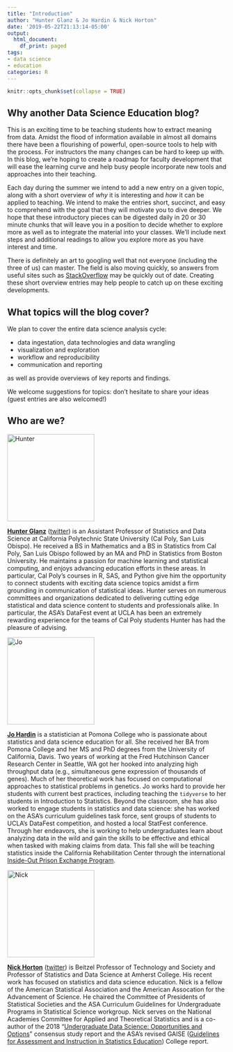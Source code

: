 ```yaml
---
title: "Introduction"
author: "Hunter Glanz & Jo Hardin & Nick Horton"
date: '2019-05-22T21:13:14-05:00'
output:
  html_document:
    df_print: paged
tags:
- data science
- education
categories: R
---
```


```r
knitr::opts_chunk$set(collapse = TRUE)
```


## Why another Data Science Education blog?

This is an exciting time to be teaching students how to extract meaning from data.  Amidst the flood of information available in almost all domains there have been a flourishing of powerful, open-source tools to help with the process. For instructors the many changes can be hard to keep up with.  In this blog, we're hoping to create a roadmap for faculty development that will ease the learning curve and help busy people incorporate new tools and approaches into their teaching.  

Each day during the summer we intend to add a new entry on a given topic, along with a short overview of *why* it is interesting and *how* it can be applied to teaching.  We intend to make the entries short, succinct, and easy to comprehend with the goal that they will motivate you to dive deeper.  We hope that these introductory pieces can be digested daily in 20 or 30 minute chunks that will leave you in a position to decide whether to explore more as well as to integrate the material into your classes.  We'll include next steps and additional readings to allow you explore more as you have interest and time.


There is definitely an art to googling well that not everyone (including the three of us) can master. The field is also moving quickly, so answers from useful sites such as [StackOverflow](https://stackoverflow.com) may be quickly out of date.  Creating these short overview entries may help people to catch up on these exciting developments.  

##  What topics will the blog cover?

We plan to cover the entire data science analysis cycle:

- data ingestation, data technologies and data wrangling
- visualization and exploration
- workflow and reproducibility
- communication and reporting

as well as provide overviews of key reports and findings.  

We welcome suggestions for topics: don't hesitate to share your ideas (guest entries are also welcomed!)

##  Who are we?

<img alt = 'Hunter' width='200' src='/post/intro/hunter.jpg' />

**[Hunter Glanz](https://statistics.calpoly.edu/hunter-glanz)** ([twitter](https://twitter.com/hglanz)) is an Assistant Professor of Statistics and Data Science at California Polytechnic State University (Cal Poly, San Luis Obispo). He received a BS in Mathematics and a BS in Statistics from Cal Poly, San Luis Obispo followed by an MA and PhD in Statistics from Boston University. He maintains a passion for machine learning and statistical computing, and enjoys advancing education efforts in these areas. In particular, Cal Poly's courses in R, SAS, and Python give him the opportunity to connect students with exciting data science topics amidst a firm grounding in communication of statistical ideas. Hunter serves on numerous committees and organizations dedicated to delivering cutting edge statistical and data science content to students and professionals alike. In particular, the ASA's DataFest event at UCLA has been an extremely rewarding experience for the teams of Cal Poly students Hunter has had the pleasure of advising.



<img alt = 'Jo' width='200' src='/post/intro/jo_headshot8.jpg' />

**[Jo Hardin](https://www.pomona.edu/directory/people/johanna-s-hardin)** is a statistician at Pomona College who is passionate about statistics and data science education for all.   She received her BA from Pomona College and her MS and PhD degrees from the University of California, Davis.  Two years of working at the Fred Hutchinson Cancer Research Center in Seattle, WA got her hooked into analyzing high throughput data (e.g., simultaneous gene expression of thousands of genes).   Much of her theoretical work has focused on computational approaches to  statistical problems in genetics.  Jo works hard to provide her students with current best practices, including teaching the `tidyverse` to her students in Introduction to Statistics.  Beyond the classroom, she has also worked to engage students in statistics and data science: she has worked on the ASA's curriculum guidelines task force, sent groups of students to UCLA's DataFest competition, and hosted a local StatFest conference.  Through her endeavors, she is working to help undergraduates learn about analyzing data in the wild and gain the skills to be effective and ethical when tasked with making claims from data.  This fall she will be teaching statistics inside the California Rehabilitation Center through the international [Inside-Out Prison Exchange Program](http://www.insideoutcenter.org/).


<img alt = 'Nick' width='200' src='/post/intro/nick.jpg' />

**[Nick Horton](https://www.amherst.edu/people/facstaff/nhorton)** ([twitter](https://twitter.com/askdrstats)) is Beitzel Professor of Technology and Society and Professor of Statistics and Data Science at Amherst College. His recent work has focused on statistics and data science education.  Nick is a fellow of the American Statistical Association and the American Assocation for the Advancement of Science. He chaired the Committee of Presidents of Statistical Societies and the ASA Curriculum Guidelines for Undergraduate Programs in Statistical Science workgroup.  Nick serves on the National Academies Committee for Applied and Theoretical Statistics and is a co-author of the 2018 "[Undergraduate Data Science: Opportunities and Options](https://nas.edu/envisioningds)" consensus study report and the ASA's revised GAISE ([Guidelines for Assessment and Instruction in Statistics Education](https://www.amstat.org/asa/education/Guidelines-for-Assessment-and-Instruction-in-Statistics-Education-Reports.aspx)) College report.
